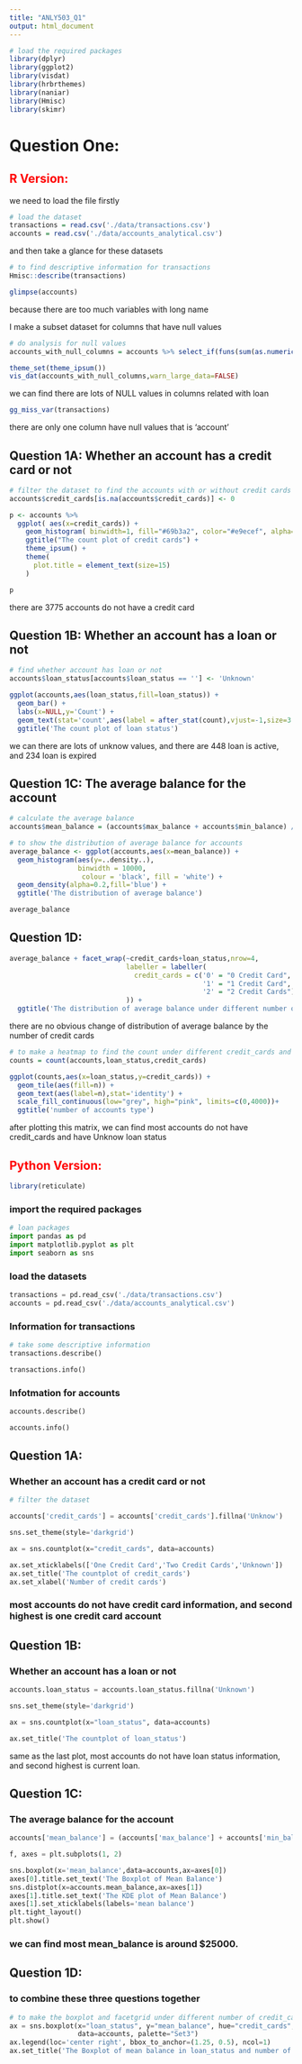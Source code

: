 ```yaml
---
title: "ANLY503_Q1"
output: html_document
---
```


```r

# load the required packages
library(dplyr)
library(ggplot2)
library(visdat)
library(hrbrthemes)
library(naniar)
library(Hmisc)
library(skimr)
```


# Question One:


## <span style="color:red">R Version:</span>

we need to load the file firstly

```r
# load the dataset
transactions = read.csv('./data/transactions.csv')
accounts = read.csv('./data/accounts_analytical.csv')
```

and then take a glance for these datasets

```r
# to find descriptive information for transactions
Hmisc::describe(transactions)
```

```r
glimpse(accounts)
```

 because there are too much variables with long name

 I make a subset dataset for columns that have null values

```r
# do analysis for null values
accounts_with_null_columns = accounts %>% select_if(funs(sum(as.numeric(is.na(.)), na.rm=TRUE) != 0))

theme_set(theme_ipsum())
vis_dat(accounts_with_null_columns,warn_large_data=FALSE)
```

 we can find there are lots of NULL values in columns related with loan

```r
gg_miss_var(transactions)
```

there are only one column have null values that is 'account'

## Question 1A: Whether an account has a credit card or not

```r

# filter the dataset to find the accounts with or without credit cards
accounts$credit_cards[is.na(accounts$credit_cards)] <- 0

p <- accounts %>%
  ggplot( aes(x=credit_cards)) +
    geom_histogram( binwidth=1, fill="#69b3a2", color="#e9ecef", alpha=0.9) +
    ggtitle("The count plot of credit cards") +
    theme_ipsum() +
    theme(
      plot.title = element_text(size=15)
    )

p
```

there are 3775 accounts do not have a credit card

## Question 1B: Whether an account has a loan or not

```r
# find whether account has loan or not 
accounts$loan_status[accounts$loan_status == ''] <- 'Unknown'

ggplot(accounts,aes(loan_status,fill=loan_status)) +
  geom_bar() +
  labs(x=NULL,y='Count') +
  geom_text(stat='count',aes(label = after_stat(count),vjust=-1,size=3.5)) +
  ggtitle('The count plot of loan status')
```

we can there are lots of unknow values, and there are 448 loan is active, and 234 loan is expired

## Question 1C: The average balance for the account

```r

# calculate the average balance
accounts$mean_balance = (accounts$max_balance + accounts$min_balance) / 2

# to show the distribution of average balance for accounts
average_balance <- ggplot(accounts,aes(x=mean_balance)) +
  geom_histogram(aes(y=..density..),
                 binwidth = 10000,
                  colour = 'black', fill = 'white') +
  geom_density(alpha=0.2,fill='blue') +
  ggtitle('The distribution of average balance')

average_balance
```

## Question 1D:

```R
average_balance + facet_wrap(~credit_cards+loan_status,nrow=4,
                             labeller = labeller(
                               credit_cards = c('0' = "0 Credit Card",
                                                '1' = "1 Credit Card",
                                                '2' = "2 Credit Cards")
                             )) +
  ggtitle('The distribution of average balance under different number of credit cards')
```

there are no obvious change of distribution of average balance by the number of credit cards

```r
# to make a heatmap to find the count under different credit_cards and loan_status
counts = count(accounts,loan_status,credit_cards) 

ggplot(counts,aes(x=loan_status,y=credit_cards)) +
  geom_tile(aes(fill=n)) +
  geom_text(aes(label=n),stat='identity') + 
  scale_fill_continuous(low="grey", high="pink", limits=c(0,4000))+
  ggtitle('number of accounts type')
```

after plotting this matrix, we can find most accounts do not have credit_cards and have Unknow loan status

## <span style="color:red">Python Version:</span>

```r
library(reticulate)
```

### import the required packages

```python
# loan packages
import pandas as pd
import matplotlib.pyplot as plt
import seaborn as sns
```

### load the datasets

```python
transactions = pd.read_csv('./data/transactions.csv')
accounts = pd.read_csv('./data/accounts_analytical.csv')
```

### Information for transactions

```python
# take some descriptive information
transactions.describe()

transactions.info()
```

### Infotmation for accounts

```python
accounts.describe()

accounts.info()
```

## Question 1A:
### Whether an account has a credit card or not

```python
# filter the dataset 

accounts['credit_cards'] = accounts['credit_cards'].fillna('Unknow')

sns.set_theme(style='darkgrid')

ax = sns.countplot(x="credit_cards", data=accounts)

ax.set_xticklabels(['One Credit Card','Two Credit Cards','Unknown'])
ax.set_title('The countplot of credit_cards')
ax.set_xlabel('Number of credit cards')
```

### most accounts do not have credit card information, and second highest is one credit card account

## Question 1B:
### Whether an account has a loan or not

```python
accounts.loan_status = accounts.loan_status.fillna('Unknown')

sns.set_theme(style='darkgrid')

ax = sns.countplot(x="loan_status", data=accounts)

ax.set_title('The countplot of loan_status')
```

same as the last plot, most accounts do not have loan status information, and second highest is current loan.

## Question 1C:
### The average balance for the account

```python
accounts['mean_balance'] = (accounts['max_balance'] + accounts['min_balance']) / 2

f, axes = plt.subplots(1, 2)

sns.boxplot(x='mean_balance',data=accounts,ax=axes[0])
axes[0].title.set_text('The Boxplot of Mean Balance')
sns.distplot(x=accounts.mean_balance,ax=axes[1])
axes[1].title.set_text('The KDE plot of Mean Balance')
axes[1].set_xticklabels(labels='mean balance')
plt.tight_layout()
plt.show()
```

### we can find most mean_balance is around $25000.

## Question 1D:

### to combine these three questions together

```python

# to make the boxplot and facetgrid under different number of credit_cards and loan_status
ax = sns.boxplot(x="loan_status", y="mean_balance", hue="credit_cards",
                 data=accounts, palette="Set3")
ax.legend(loc='center right', bbox_to_anchor=(1.25, 0.5), ncol=1)
ax.set_title('The Boxplot of mean balance in loan_status and number of credit cards')
```
